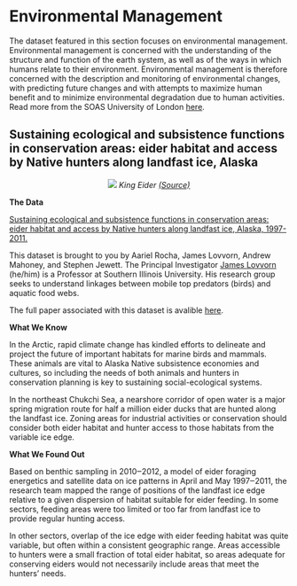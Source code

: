 # **Environmental Management** {-#mangement}

The dataset featured in this section focuses on environmental management. Environmental management is concerned with the understanding of the structure and function of the earth system, as well as of the ways in which humans relate to their environment. Environmental management is therefore concerned with the description and monitoring of environmental changes, with predicting future changes and with attempts to maximize human benefit and to minimize environmental degradation due to human activities. Read more from the SOAS University of London [here](https://www.soas.ac.uk/cedep-demos/000_P500_ESM_K3736-Demo/unit1/page_10.htm). 

##  Sustaining ecological and subsistence functions in conservation areas: eider habitat and access by Native hunters along landfast ice, Alaska {-#section-eider}

<center>
![](images/eider.jpg)
*King Eider [(Source)](https://animals.net/king-eider/)*
</center>

**The Data**

[ Sustaining ecological and subsistence functions in conservation areas: eider habitat and access by Native hunters along landfast ice, Alaska, 1997-2011.](https://arcticdata.io/catalog/view/doi%3A10.18739%2FA28C9R436)

This dataset is brought to you by Aariel Rocha, James Lovvorn, Andrew Mahoney, and Stephen Jewett. The Principal Investigator [James Lovvorn](https://zoology.siu.edu/faculty-staff/faculty/current-faculty/lovvorn-j.php) (he/him) is a Professor at Southern Illinois University. His research group seeks to understand linkages between mobile top predators (birds) and aquatic food webs.

The full paper associated with this dataset is avalible [here](https://doi.org/10.1017/S0376892918000103).

**What We Know**

In the Arctic, rapid climate change has kindled efforts to delineate and project the future of important habitats for marine birds and mammals. These animals are vital to Alaska Native subsistence economies and cultures, so including the needs of both animals and hunters in conservation planning is key to sustaining social-ecological systems. 

In the northeast Chukchi Sea, a nearshore corridor of open water is a major spring migration route for half a million eider ducks that are hunted along the landfast ice. Zoning areas for industrial activities or conservation should consider both eider habitat and hunter access to those habitats from the variable ice edge. 

**What We Found Out**

Based on benthic sampling in 2010‒2012, a model of eider foraging energetics and satellite data on ice patterns in April and May 1997‒2011, the research team mapped the range of positions of the landfast ice edge relative to a given dispersion of habitat suitable for eider feeding. In some sectors, feeding areas were too limited or too far from landfast ice to provide regular hunting access. 

In other sectors, overlap of the ice edge with eider feeding habitat was quite variable, but often within a consistent geographic range. Areas accessible to hunters were a small fraction of total eider habitat, so areas adequate for conserving eiders would not necessarily include areas that meet the hunters’ needs. 